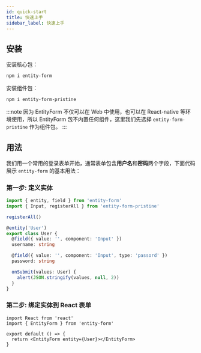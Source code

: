 ```yaml
---
id: quick-start
title: 快速上手
sidebar_label: 快速上手
---
```


## 安装

安装核心包：

```bash
npm i entity-form
```

安装组件包：

```bash
npm i entity-form-pristine
```

:::note
因为 EntityForm 不仅可以在 Web 中使用，也可以在 React-native 等环境使用，所以 EntityForm 包不内置任何组件，这里我们先选择 `entity-form-pristine` 作为组件包。
:::

## 用法

我们用一个常用的登录表单开始，通常表单包含**用户名**和**密码**两个字段，下面代码展示 `entity-form` 的基本用法：

### 第一步: 定义实体

```ts title="user-entity.ts"
import { entity, field } from 'entity-form'
import { Input, registerAll } from 'entity-form-pristine'

registerAll()

@entity('User')
export class User {
  @field({ value: '', component: 'Input' })
  username: string

  @field({ value: '', component: 'Input', type: 'passord' })
  password: string

  onSubmit(values: User) {
    alert(JSON.stringify(values, null, 2))
  }
}
```

### 第二步: 绑定实体到 React 表单

```tsx
import React from 'react'
import { EntityForm } from 'entity-form'

export default () => {
  return <EntityForm entity={User}></EntityForm>
}
```
